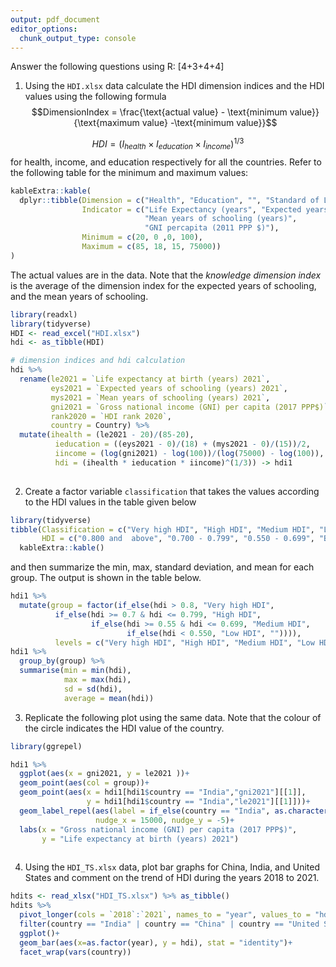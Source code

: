 ```yaml
---
output: pdf_document
editor_options: 
  chunk_output_type: console
---
```



\begin{center}
{\Large Internal Assessment 1}\\
{\Large ECON0791}\\
{\Large Department of Economics}\\
{\Large Presidency University, Kolkata}\\
{\large Full Marks: 15}\\
{\large 27/12/2022}
\end{center}


Answer the following questions using R: [4+3+4+4]

1. Using the `HDI.xlsx` data calculate the HDI dimension indices and the HDI values using the following formula $$DimensionIndex = \frac{\text{actual value} - \text{minimum value}}{\text{maximum value} -\text{minimum value}}$$

$$
HDI = (I_{health} \times I_{education} \times I_{income})^{1/3}
$$
for health, income, and education respectively for all the countries. Refer to the following table for the minimum and maximum values:

```r
kableExtra::kable(
  dplyr::tibble(Dimension = c("Health", "Education", "", "Standard of Living"),
                Indicator = c("Life Expectancy (years", "Expected years of schooling (years",
                              "Mean years of schooling (years)",
                              "GNI percapita (2011 PPP $)"),
                Minimum = c(20, 0 ,0, 100),
                Maximum = c(85, 18, 15, 75000))
)
```

The actual values are in the data. Note that the *knowledge dimension index* is the average of the dimension index for the expected years of schooling, and the mean years of schooling.


```r
library(readxl)
library(tidyverse)
HDI <- read_excel("HDI.xlsx")
hdi <- as_tibble(HDI)

# dimension indices and hdi calculation
hdi %>% 
  rename(le2021 = `Life expectancy at birth (years) 2021`,
         eys2021 = `Expected years of schooling (years) 2021`,
         mys2021 = `Mean years of schooling (years) 2021`,
         gni2021 = `Gross national income (GNI) per capita (2017 PPP$)`,
         rank2020 = `HDI rank 2020`,
         country = Country) %>% 
  mutate(ihealth = (le2021 - 20)/(85-20),
          ieducation = ((eys2021 - 0)/(18) + (mys2021 - 0)/(15))/2,
          iincome = (log(gni2021) - log(100))/(log(75000) - log(100)),
          hdi = (ihealth * ieducation * iincome)^(1/3)) -> hdi1
  
```



2. Create a factor variable `classification` that takes the values according to the HDI values in the table given below

```r
library(tidyverse)
tibble(Classification = c("Very high HDI", "High HDI", "Medium HDI", "Low HDI"),
       HDI = c("0.800 and  above", "0.700 - 0.799", "0.550 - 0.699", "Below 0.550")) %>% 
  kableExtra::kable()
```

and then summarize the min, max, standard deviation, and mean for each group. The output is shown in the table below.

```r
hdi1 %>% 
  mutate(group = factor(if_else(hdi > 0.8, "Very high HDI",
          if_else(hdi >= 0.7 & hdi <= 0.799, "High HDI",
                  if_else(hdi >= 0.55 & hdi <= 0.699, "Medium HDI",
                          if_else(hdi < 0.550, "Low HDI", "")))),
          levels = c("Very high HDI", "High HDI", "Medium HDI", "Low HDI" ))) -> hdi1
hdi1 %>% 
  group_by(group) %>% 
  summarise(min = min(hdi),
            max = max(hdi),
            sd = sd(hdi),
            average = mean(hdi))
```


3. Replicate the following plot using the same data. Note that the colour of the circle indicates the HDI value of the country.

```r
library(ggrepel)

hdi1 %>% 
  ggplot(aes(x = gni2021, y = le2021 ))+
  geom_point(aes(col = group))+
  geom_point(aes(x = hdi1[hdi1$country == "India","gni2021"][[1]], 
                 y = hdi1[hdi1$country == "India","le2021"][[1]]))+
  geom_label_repel(aes(label = if_else(country == "India", as.character(country), "")),
                   nudge_x = 15000, nudge_y = -5)+
  labs(x = "Gross national income (GNI) per capita (2017 PPP$)",
       y = "Life expectancy at birth (years) 2021")
  
```

4. Using the `HDI_TS.xlsx` data, plot bar graphs for China, India, and United States and comment on the trend of HDI during the years 2018 to 2021.
```r
hdits <- read_xlsx("HDI_TS.xlsx") %>% as_tibble()
hdits %>% 
  pivot_longer(cols = `2018`:`2021`, names_to = "year", values_to = "hdi", names_transform = list(year = as.integer)) %>% 
  filter(country == "India" | country == "China" | country == "United States") %>% 
  ggplot()+
  geom_bar(aes(x=as.factor(year), y = hdi), stat = "identity")+
  facet_wrap(vars(country))
```

